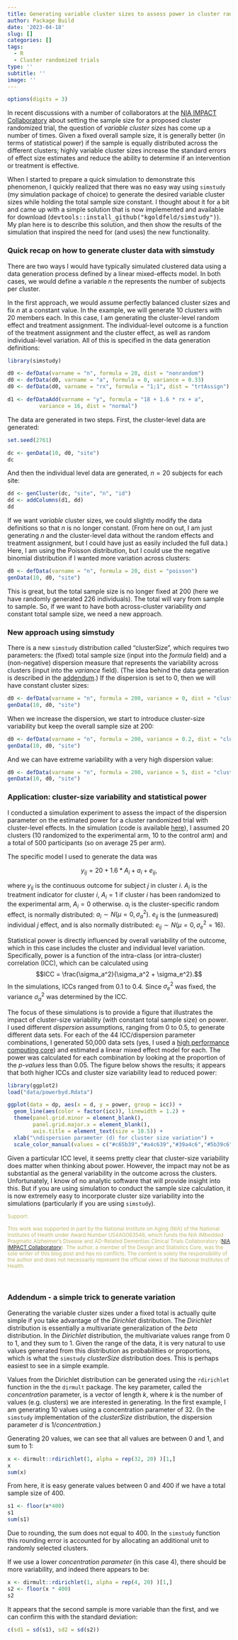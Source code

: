 ```yaml
---
title: Generating variable cluster sizes to assess power in cluster randomized trials
author: Package Build
date: '2023-04-18'
slug: []
categories: []
tags:
  - R
  - Cluster randomized trials
type: ''
subtitle: ''
image: ''
---
```


```r
options(digits = 3)
```

In recent discussions with a number of collaborators at the [NIA IMPACT Collaboratory](https://impactcollaboratory.org/){target="_blank"} about setting the sample size for a proposed cluster randomized trial, the question of *variable cluster sizes* has come up a number of times. Given a fixed overall sample size, it is generally better (in terms of statistical power) if the sample is equally distributed across the different clusters; highly variable cluster sizes increase the standard errors of effect size estimates and reduce the ability to determine if an intervention or treatment is effective.

When I started to prepare a quick simulation to demonstrate this phenomenon, I quickly realized that there was no easy way using `simstudy` (my simulation package of choice) to generate the desired variable cluster sizes while holding the total sample size constant. I thought about it for a bit and came up with a simple solution that is now implemented and available for download (<font size="3">`devtools::install_github("kgoldfeld/simstudy")`</font>). My plan here is to describe this solution, and then show the results of the simulation that inspired the need for (and uses) the new functionality.

### Quick recap on how to generate cluster data with simstudy

There are two ways I would have typically simulated clustered data using a data generation process defined by a linear mixed-effects model. In both cases, we would define a variable $n$ the represents the number of subjects per cluster. 

In the first approach, we would assume perfectly balanced cluster sizes and fix $n$ at a constant value. In the example, we will generate 10 clusters with 20 members each. In this case, I am generating the cluster-level random effect and treatment assignment. The individual-level outcome is a function of the treatment assignment and the cluster effect, as well as random individual-level variation. All of this is specified in the data generation definitions:

```r
library(simstudy)

d0 <- defData(varname = "n", formula = 20, dist = "nonrandom")
d0 <- defData(d0, varname = "a", formula = 0, variance = 0.33)
d0 <- defData(d0, varname = "rx", formula = "1;1", dist = "trtAssign")

d1 <- defDataAdd(varname = "y", formula = "18 + 1.6 * rx + a", 
          variance = 16, dist = "normal")
```

The data are generated in two steps. First, the cluster-level data are generated:

```r
set.seed(2761)

dc <- genData(10, d0, "site")
dc
```

And then the individual level data are generated, $n = 20$ subjects for each site:

```r
dd <- genCluster(dc, "site", "n", "id")
dd <- addColumns(d1, dd)
dd
```

If we want *variable* cluster sizes, we could slightly modify the data definitions so that $n$ is no longer constant. (From here on out, I am just generating $n$ and the cluster-level data without the random effects and treatment assignment, but I could have just as easily included the full data.) Here, I am using the Poisson distribution, but I could use the negative binomial distribution if I wanted more variation across clusters:

```r
d0 <- defData(varname = "n", formula = 20, dist = "poisson")
genData(10, d0, "site")
```

This is great, but the total sample size is no longer fixed at 200 (here we have randomly generated 226 individuals). The total will vary from sample to sample. So, if we want to have both across-cluster variability *and* constant total sample size, we need a new approach.

### New approach using simstudy

There is a new `simstudy` distribution called "clusterSize", which requires two parameters: the (fixed) total sample size (input into the *formula* field) and a (non-negative) dispersion measure that represents the variability across clusters (input into the *variance* field). (The idea behind the data generation is described in the <a href="#addendum">addendum</a>.) If the dispersion is set to $0$, then we will have constant cluster sizes:

```r
d0 <- defData(varname = "n", formula = 200, variance = 0, dist = "clusterSize")
genData(10, d0, "site")
```

When we increase the dispersion, we start to introduce cluster-size variability but keep the overall sample size at 200:

```r
d0 <- defData(varname = "n", formula = 200, variance = 0.2, dist = "clusterSize")
genData(10, d0, "site")
```

And we can have extreme variability with a very high dispersion value:

```r
d0 <- defData(varname = "n", formula = 200, variance = 5, dist = "clusterSize")
genData(10, d0, "site")
```

### Application: cluster-size variability and statistical power

I conducted a simulation experiment to assess the impact of the dispersion parameter on the estimated power for a cluster randomized trial with cluster-level effects. In the simulation (code is available [here](https://github.com/kgoldfeld/RDataGenBlog/blob/master/content/post/2023-04-18-generating-variable-cluster-sizes-to-assess-power-in-cluster-randomize-trials/code/powerd.R){target="_blank"}), I assumed 20 clusters (10 randomized to the experimental arm, 10 to the control arm) and a total of 500 participants (so on average 25 per arm).

The specific model I used to generate the data was

$$y_{ij} = 20 + 1.6 * A_{i} + a_{i} + e_{ij},$$

where $y_{ij}$ is the continuous outcome for subject $j$ in cluster $i$. $A_i$ is the treatment indicator for cluster $i$, $A_i = 1$ if cluster $i$ has been randomized to the experimental arm, $A_i = 0$ otherwise. $a_i$ is the cluster-specific random effect, is normally distributed: $a_i \sim N(\mu = 0, \sigma_a^2)$. $e_{ij}$ is the (unmeasured) individual $j$ effect, and is also normally distributed: $e_{ij} \sim N(\mu =0, \sigma_e^2 = 16)$.

Statistical power is directly influenced by overall variability of the outcome, which in this case includes the cluster and individual level variation. Specifically, power is a function of the intra-class (or intra-cluster) correlation (ICC), which can be calculated using
$$ICC = \frac{\sigma_a^2}{\sigma_a^2 + \sigma_e^2}.$$
In the simulations, ICCs ranged from $0.1$ to $0.4$. Since $\sigma_e^2$ was fixed, the variance $\sigma^2_a$ was determined by the ICC.   

The focus of these simulations is to provide a figure that illustrates the impact of cluster-size variability (with constant total sample size) on power. I used different *dispersion* assumptions, ranging from 0 to 0.5, to generate different data sets. For each of the 44 ICC/dispersion parameter combinations, I generated 50,000 data sets (yes, I used a [high performance computing core](https://med.nyu.edu/research/scientific-cores-shared-resources/high-performance-computing-core){target="_blank"}) and estimated a linear mixed effect model for each. The power was calculated for each combination by looking at the proportion of the *p-values* less than 0.05. The figure below shows the results; it appears that both higher ICCs and cluster size variability lead to reduced power:

```r
library(ggplot2)
load("data/powerbyd.Rdata")

ggplot(data = dp, aes(x = d, y = power, group = icc)) +
  geom_line(aes(color = factor(icc)), linewidth = 1.2) +
  theme(panel.grid.minor = element_blank(),
        panel.grid.major.x = element_blank(),
        axis.title = element_text(size = 10.5)) +
  xlab("\ndispersion parameter (d) for cluster size variation") +
  scale_color_manual(values = c("#c65b39","#a4c639","#39a4c6","#5b39c6"), name = "ICC")

```

Given a particular ICC level, it seems pretty clear that cluster-size variability does matter when thinking about power. However, the impact may not be as substantial as the general variability in the outcome across the clusters. Unfortunately, I know of no analytic software that will provide insight into this. But if you are using simulation to conduct the sample size calculation, it is now extremely easy to incorporate cluster size variability into the simulations (particularly if you are using `simstudy`).

<p><small><font color="darkkhaki">
Support:
  
This work was supported in part by the National Institute on Aging (NIA) of the National Institutes of Health under Award Number U54AG063546, which funds the NIA IMbedded Pragmatic Alzheimer’s Disease and AD-Related Dementias Clinical Trials Collaboratory ([NIA IMPACT Collaboratory](https://impactcollaboratory.org/)). The author, a member of the Design and Statistics Core, was the sole writer of this blog post and has no conflicts. The content is solely the responsibility of the author and does not necessarily represent the official views of the National Institutes of Health.
</font></small></p>

<a name="addendum"></a>  

\ 


### Addendum - a simple trick to generate variation

Generating the variable cluster sizes under a fixed total is actually quite simple if you take advantage of the *Dirichlet* distribution. The *Dirichlet* distribution is essentially a multivariate generalization of the *beta* distribution. In the *Dirichlet* distribution, the multivariate values range from 0 to 1, and they sum to 1. Given the range of the data, it is very natural to use values generated from this distribution as probabilities or proportions, which is what the `simstudy` *clusterSize* distribution does. This is perhaps easiest to see in a simple example.

Values from the Dirichlet distribution can be generated using the `rdirichlet` function in the the `dirmult` package. The key parameter, called the *concentration* parameter, is a vector of length *k*, where *k* is the number of values (e.g. clusters) we are interested in generating. In the first example, I am generating 10 values using a concentration parameter of 32. (In the `simstudy` implementation of the *clusterSize* distribution, the dispersion parameter $d$ is 1/*concentration*.) 

Generating 20 values, we can see that all values are between 0 and 1, and sum to 1:

```r
x <- dirmult::rdirichlet(1, alpha = rep(32, 20) )[1,]
x
sum(x)
```

From here, it is easy generate values between 0 and 400 if we have a total sample size of 400.

```r
s1 <- floor(x*400)
s1
sum(s1)
```

Due to rounding, the sum does not equal to 400. In the `simstudy` function this rounding error is accounted for by allocating an additional unit to randomly selected clusters.

If we use a lower *concentration parameter* (in this case 4), there should be more variability, and indeed there appears to be:

```r
x <- dirmult::rdirichlet(1, alpha = rep(4, 20) )[1,]
s2 <- floor(x * 400)
s2
```

It appears that the second sample is more variable than the first, and we can confirm this with the standard deviation:

```r
c(sd1 = sd(s1), sd2 = sd(s2))
```